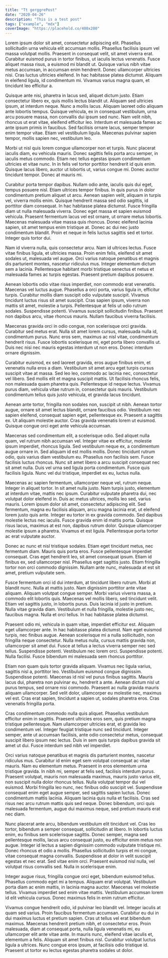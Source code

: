 ```yaml
---
title: "Tt gerggrePost"
date: "2020-04-26"
description: "This is a test post"
tags: ["example", "mdx"]
coverImage: "https://placehold.co/400x200"
---
```


Lorem ipsum dolor sit amet, consectetur adipiscing elit. Phasellus sollicitudin urna vehicula elit accumsan mollis. Phasellus facilisis ipsum vel massa volutpat mollis. Praesent in consequat velit, sit amet viverra erat. Curabitur euismod purus in tortor finibus, ut iaculis lectus venenatis. Fusce aliquet massa risus, a euismod mi blandit ut. Quisque varius nibh vitae metus accumsan, in accumsan enim hendrerit. Donec ullamcorper ultricies nisi. Cras luctus ultricies eleifend. In hac habitasse platea dictumst. Aliquam in eleifend ligula, id condimentum mi. Vivamus varius magna quam, et tincidunt leo efficitur a.

Quisque ante nisi, pharetra in lacus sed, aliquet dictum justo. Etiam consectetur libero ex, quis mollis lectus blandit ut. Aliquam sed ultricies ipsum, at interdum neque. Nunc a mollis lacus. Aliquam laoreet odio aliquam ante lobortis tempus. Quisque vehicula, ex in consequat vestibulum, urna arcu posuere massa, non convallis dui ipsum sed nunc. Nam velit nibh, rhoncus ut erat vitae, eleifend efficitur leo. Interdum et malesuada fames ac ante ipsum primis in faucibus. Sed facilisis ornare lacus, semper tempor enim tempor vitae. Etiam vel vestibulum ligula. Maecenas pulvinar sapien tempor, mollis sapien nec, vestibulum leo.

Morbi ut nisl quis lorem congue ullamcorper non et turpis. Nunc placerat iaculis diam, eu vehicula mauris. Donec sagittis felis porta arcu semper, in iaculis metus commodo. Etiam nec tellus egestas ipsum condimentum ultricies et vitae nunc. In in felis vel tortor porttitor hendrerit id quis enim. Quisque lacus libero, auctor ut lobortis ut, varius congue mi. Donec auctor tincidunt tempor. Donec at mauris mi.

Curabitur porta tempor dapibus. Nullam odio ante, iaculis quis dui eget, tempus posuere nisl. Etiam ultrices tempor finibus. In quis purus in dolor condimentum pretium aliquet ut arcu. Aenean sapien velit, aliquam in turpis vel, viverra mollis enim. Quisque hendrerit massa sed odio sagittis, id porttitor diam consequat. In hac habitasse platea dictumst. Fusce fringilla diam ut nulla malesuada viverra. Donec eget massa et sapien euismod vehicula. Praesent fermentum lacus vel est ornare, ut ornare metus lobortis. Maecenas malesuada vitae massa quis rhoncus. Donec eleifend lacinia sapien, sit amet tempus enim tristique at. Donec ac dui nec justo condimentum blandit. Proin et neque in felis luctus sagittis sed et tortor. Integer quis tortor dui.

Nam id viverra nulla, quis consectetur arcu. Nam id ultrices lectus. Fusce vitae finibus ligula, et ultricies massa. Proin enim felis, eleifend sit amet sodales ut, malesuada vel augue. Orci varius natoque penatibus et magnis dis parturient montes, nascetur ridiculus mus. Integer elementum dictum sem a lacinia. Pellentesque habitant morbi tristique senectus et netus et malesuada fames ac turpis egestas. Praesent pretium dapibus posuere.

Aenean lobortis odio vitae risus imperdiet, non commodo erat venenatis. Maecenas vel luctus augue. Phasellus a orci porta, varius ligula in, efficitur turpis. Curabitur mollis diam suscipit odio vulputate suscipit. Vivamus tincidunt luctus risus sit amet suscipit. Cras sapien ipsum, viverra non mattis sit amet, molestie a turpis. Pellentesque at felis ut odio rutrum sodales. Suspendisse potenti. Vivamus suscipit sollicitudin finibus. Praesent non dapibus arcu, vitae rhoncus mauris. Nullam faucibus viverra facilisis.

Maecenas gravida orci in odio congue, non scelerisque orci gravida. Curabitur sed metus erat. Nulla sit amet lorem cursus, malesuada nulla id, condimentum purus. Nunc eros sem, maximus ac nisl vitae, condimentum hendrerit risus. Fusce lobortis scelerisque mi, eget porta libero convallis ut. Duis nec nisi nec mauris egestas interdum ut non eros. Donec interdum ornare dignissim.

Curabitur euismod, ex sed laoreet gravida, eros augue finibus enim, et venenatis nulla eros a diam. Vestibulum sit amet arcu eget turpis cursus suscipit vitae at massa. Sed leo leo, commodo ac lacinia nec, consectetur vel libero. Sed mollis elit et magna suscipit mattis. Ut facilisis rhoncus felis, non malesuada quam pharetra quis. Pellentesque id neque lectus. Vivamus purus diam, vehicula vitae rutrum in, consectetur quis mauris. Vestibulum condimentum tellus quis justo vehicula, et gravida lacus tincidunt.

Aenean ante tortor, fringilla non sodales non, suscipit ut nibh. Aenean tortor augue, ornare sit amet lectus blandit, ornare faucibus odio. Vestibulum nec sapien eleifend, consequat sapien eget, pellentesque ex. Praesent a sagittis ex. Ut aliquam molestie auctor. Cras gravida venenatis lorem ut euismod. Quisque congue orci eget ante vehicula accumsan.

Maecenas sed condimentum elit, a scelerisque odio. Sed aliquet nulla quam, vel rutrum nibh accumsan vel. Integer vitae ex efficitur, molestie ipsum imperdiet, rhoncus ligula. Sed vestibulum neque ex, a condimentum augue ornare in. Sed aliquam id est mollis mollis. Donec tincidunt rutrum odio, quis varius diam vestibulum eu. Phasellus non facilisis sem. Fusce facilisis luctus rhoncus. Nunc sit amet libero a arcu suscipit consequat nec sit amet nulla. Duis vel urna sed ligula porta condimentum. Fusce quis facilisis ligula. Nunc vel dui tristique, imperdiet ex eu, luctus nulla.

Maecenas ac sapien fermentum, ullamcorper neque vel, rutrum neque. Integer in aliquet tortor. In sit amet nulla justo. Nam turpis justo, elementum at interdum vitae, mattis nec ipsum. Curabitur vulputate pharetra dui, nec volutpat dolor eleifend in. Duis ac metus ultrices, mollis leo sed, varius mauris. Lorem ipsum dolor sit amet, consectetur adipiscing elit. Sed fermentum, magna eu facilisis aliquam, arcu magna lacinia erat, ut eleifend lorem justo quis ante. Integer eu tortor in ex gravida commodo. Sed dapibus molestie lectus nec iaculis. Fusce gravida enim id mattis porta. Quisque risus lacus, maximus at est non, dapibus rutrum dolor. Quisque ullamcorper molestie ipsum a pharetra. Vivamus et est ligula. Pellentesque porta tortor ac erat vulputate auctor.

Donec ac nunc et nisl tristique sodales. Etiam eget tincidunt metus, nec fermentum diam. Mauris quis porta eros. Fusce pellentesque imperdiet consequat. Cras eget hendrerit leo, sit amet consequat ipsum. Etiam id finibus ex, sed ullamcorper nisl. Phasellus eget sagittis justo. Etiam fringilla tortor non orci commodo dignissim. Nullam ante nunc, malesuada at est sit amet, pretium vulputate sem.

Fusce fermentum orci id dui interdum, at tincidunt libero rutrum. Morbi at blandit nunc. Nulla at mattis justo. Nam dignissim porttitor ante vitae aliquam. Aliquam volutpat congue semper. Morbi varius viverra massa, a commodo elit lobortis quis. Maecenas vel mollis libero, sed tincidunt velit. Etiam vel sagittis justo, in lobortis purus. Duis lacinia id justo in pretium. Nulla vitae gravida diam. Vestibulum et nulla fringilla, molestie justo nec, faucibus magna. Nulla et orci tellus. In hac habitasse platea dictumst.

Praesent odio mi, vehicula in quam vitae, imperdiet efficitur est. Aliquam eget ullamcorper ante. In hac habitasse platea dictumst. Nam eget euismod turpis, nec finibus augue. Aenean scelerisque mi a nulla sollicitudin, non fringilla neque consectetur. Nulla metus nulla, cursus mattis gravida non, ullamcorper sit amet dui. Fusce at tellus a lectus viverra semper nec sed tellus. Suspendisse potenti. Vestibulum nec lorem orci. Suspendisse potenti. Nulla facilisi. Fusce bibendum mi malesuada sem rhoncus porttitor.

Etiam non quam quis tortor gravida aliquam. Vivamus nec ligula varius, sagittis nisl a, porttitor leo. Vestibulum euismod congue dignissim. Suspendisse potenti. Maecenas id nisl vel purus finibus sagittis. Mauris lacus dui, pharetra non pulvinar eu, hendrerit a ante. Aenean dictum nisl ut purus tempus, sed ornare nisi commodo. Praesent ac nulla gravida mauris aliquam ullamcorper. Sed velit dolor, ullamcorper eu molestie nec, maximus vel est. Cras erat sapien, tincidunt a sapien ut, sodales pharetra eros. Cras venenatis fringilla porta.

Cras condimentum commodo nulla quis aliquet. Phasellus vestibulum efficitur enim in sagittis. Praesent ultricies eros sem, quis pretium magna tristique pellentesque. Nam ullamcorper ultricies erat, et gravida leo condimentum vel. Integer feugiat tristique nunc sed tincidunt. Integer semper, ante ut accumsan facilisis, ante odio consectetur metus, consequat suscipit libero ipsum nec lectus. Duis in sem quis turpis dapibus gravida sit amet ut dui. Fusce interdum sed nibh vel imperdiet.

Orci varius natoque penatibus et magnis dis parturient montes, nascetur ridiculus mus. Curabitur id enim eget sem volutpat consequat ac vitae mauris. Nam eu elementum metus. Praesent in eros elementum urna tristique gravida. In nibh mi, semper at felis sed, facilisis interdum purus. Praesent volutpat, mauris non malesuada maximus, mauris justo varius elit, non suscipit nulla dolor rhoncus tellus. Nulla volutpat tempor dui vel euismod. Morbi fringilla leo nunc, nec finibus odio suscipit vel. Suspendisse consequat enim eget augue semper, sed sagittis sapien luctus. Donec condimentum mattis lacinia. Aliquam lacinia quis nulla et facilisis. Cras sed risus nec arcu rutrum mattis quis sed neque. Donec bibendum, orci quis malesuada fermentum, augue dui maximus neque, sed pretium mauris erat nec diam.

Nunc placerat ante arcu, bibendum vestibulum elit tincidunt vel. Cras leo tortor, bibendum a semper consequat, sollicitudin at libero. In lobortis luctus enim, eu finibus sem scelerisque sagittis. Donec semper, magna sed pellentesque mollis, lacus arcu consequat justo, eu efficitur enim metus non augue. Integer id lectus a sapien dignissim commodo vulputate tristique mi. Donec rhoncus et odio a mollis. Phasellus sollicitudin turpis et mi congue, vitae consequat magna convallis. Suspendisse at dolor in velit suscipit egestas et nec erat. Sed vitae enim orci. Praesent euismod nisl nulla, vel volutpat risus convallis sed. Nulla in scelerisque enim.

Integer augue risus, fringilla congue orci eget, bibendum euismod tellus. Phasellus commodo eget mi a tempus. Aliquam erat volutpat. Vestibulum porta diam ac enim mattis, in lacinia magna auctor. Maecenas vel molestie tellus. Vivamus imperdiet sed enim vitae mattis. Vestibulum accumsan lorem id elit vehicula cursus. Donec maximus felis in enim rutrum efficitur.

Vivamus congue hendrerit odio, id pulvinar leo blandit vel. Integer iaculis at quam sed varius. Proin faucibus fermentum accumsan. Curabitur eu dui in dui maximus luctus et pretium sapien. Cras ut tellus vel erat bibendum maximus. Maecenas hendrerit pretium nibh, et consectetur eros. Proin malesuada, diam at consequat porta, nulla ligula venenatis mi, eu ullamcorper elit ante vitae ante. In mauris nunc, eleifend vitae iaculis et, elementum a felis. Aliquam sit amet finibus nisl. Curabitur volutpat luctus ligula a ultrices. Nunc congue eros ipsum, at facilisis odio tristique id. Praesent ut tortor eu lectus egestas pharetra sodales ut dolor.